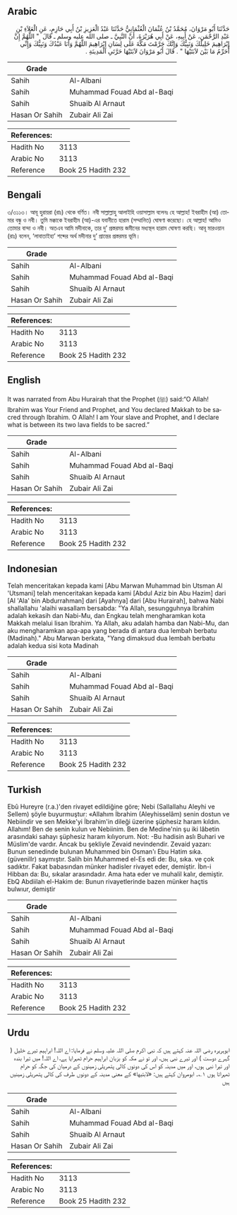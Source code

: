 ## Arabic


<div dir="rtl" lang="ar" style={{fontSize:'larger',backgroundColor:'#f8f9fa',padding:20}}>
حَدَّثَنَا أَبُو مَرْوَانَ، مُحَمَّدُ بْنُ عُثْمَانَ الْعُثْمَانِيُّ حَدَّثَنَا عَبْدُ الْعَزِيزِ بْنُ أَبِي حَازِمٍ، عَنِ الْعَلاَءِ بْنِ عَبْدِ الرَّحْمَنِ، عَنْ أَبِيهِ، عَنْ أَبِي هُرَيْرَةَ، أَنَّ النَّبِيَّ ـ صلى الله عليه وسلم ـ قَالَ ‏ "‏ اللَّهُمَّ إِنَّ إِبْرَاهِيمَ خَلِيلُكَ وَنَبِيُّكَ وَإِنَّكَ حَرَّمْتَ مَكَّةَ عَلَى لِسَانِ إِبْرَاهِيمَ اللَّهُمَّ وَأَنَا عَبْدُكَ وَنَبِيُّكَ وَإِنِّي أُحَرِّمُ مَا بَيْنَ لاَبَتَيْهَا ‏"‏ ‏.‏ قَالَ أَبُو مَرْوَانَ لاَبَتَيْهَا حَرَّتَىِ الْمَدِينَةِ ‏.‏
</div>
<div style={{backgroundColor:'#f8f9fa',padding:20, marginBottom: 10}}><table> <thead> <tr> <th>Grade</th> <th></th> </tr> </thead> <tbody> <tr><td>Sahih</td><td>Al-Albani</td></tr><tr><td>Sahih</td><td>Muhammad Fouad Abd al-Baqi</td></tr><tr><td>Sahih</td><td>Shuaib Al Arnaut</td></tr><tr><td>Hasan Or Sahih</td><td>Zubair Ali Zai</td></tr></tbody></table><table> <thead> <tr> <th>References:</th> <th></th> </tr> </thead> <tbody><tr><td>Hadith No</td><td>3113</td></tr><tr><td>Arabic No</td><td>3113</td></tr><tr><td>Reference</td><td>Book 25 Hadith 232</td></tr></tbody></table></div>

## Bengali


<div dir="ltr" lang="bn" style={{fontSize:'larger',backgroundColor:'#f8f9fa',padding:20}}>
৩/৩১১৩। আবূ হুরায়রা (রাঃ) থেকে বর্ণিত। নবী সাল্লাল্লাহু আলাইহি ওয়াসাল্লাম বলেনঃ হে আল্লাহ! ইবরাহীম (আ) তোমার বন্ধু ও নবী। তুমি মক্কাকে ইবরাহীম (আ)-এর যবানীতে হারাম (সম্মানিত) ঘোষণা করেছো। হে আল্লাহ! আমিও তোমার বান্দা ও নবী। অতএব আমি মদীনাকে, তার দু’ প্রস্তরময় জমীনের মধ্যস্থল হারাম ঘোষণা করছি। আবূ মারওয়ান (রাঃ) বলেন, ‘লাবাতাইহা’ শব্দের অর্থ মদীনার দু’ প্রান্তের প্রস্তরময় ভূমি।
</div>
<div style={{backgroundColor:'#f8f9fa',padding:20, marginBottom: 10}}><table> <thead> <tr> <th>Grade</th> <th></th> </tr> </thead> <tbody> <tr><td>Sahih</td><td>Al-Albani</td></tr><tr><td>Sahih</td><td>Muhammad Fouad Abd al-Baqi</td></tr><tr><td>Sahih</td><td>Shuaib Al Arnaut</td></tr><tr><td>Hasan Or Sahih</td><td>Zubair Ali Zai</td></tr></tbody></table><table> <thead> <tr> <th>References:</th> <th></th> </tr> </thead> <tbody><tr><td>Hadith No</td><td>3113</td></tr><tr><td>Arabic No</td><td>3113</td></tr><tr><td>Reference</td><td>Book 25 Hadith 232</td></tr></tbody></table></div>

## English


<div dir="ltr" lang="en" style={{fontSize:'larger',backgroundColor:'#f8f9fa',padding:20}}>
It was narrated from Abu Hurairah that the Prophet (ﷺ) said:“O Allah! Ibrahim was Your Friend and Prophet, and You declared Makkah to be sacred through Ibrahim. O Allah! I am Your slave and Prophet, and I declare what is between its two lava fields to be sacred.”
</div>
<div style={{backgroundColor:'#f8f9fa',padding:20, marginBottom: 10}}><table> <thead> <tr> <th>Grade</th> <th></th> </tr> </thead> <tbody> <tr><td>Sahih</td><td>Al-Albani</td></tr><tr><td>Sahih</td><td>Muhammad Fouad Abd al-Baqi</td></tr><tr><td>Sahih</td><td>Shuaib Al Arnaut</td></tr><tr><td>Hasan Or Sahih</td><td>Zubair Ali Zai</td></tr></tbody></table><table> <thead> <tr> <th>References:</th> <th></th> </tr> </thead> <tbody><tr><td>Hadith No</td><td>3113</td></tr><tr><td>Arabic No</td><td>3113</td></tr><tr><td>Reference</td><td>Book 25 Hadith 232</td></tr></tbody></table></div>

## Indonesian


<div dir="ltr" lang="id" style={{fontSize:'larger',backgroundColor:'#f8f9fa',padding:20}}>
Telah menceritakan kepada kami [Abu Marwan Muhammad bin Utsman Al 'Utsmani] telah menceritakan kepada kami [Abdul Aziz bin Abu Hazim] dari [Al 'Ala' bin Abdurrahman] dari [Ayahnya] dari [Abu Hurairah], bahwa Nabi shallallahu 'alaihi wasallam bersabda: "Ya Allah, sesungguhnya Ibrahim adalah kekasih dan Nabi-Mu, dan Engkau telah mengharamkan kota Makkah melalui lisan Ibrahim. Ya Allah, aku adalah hamba dan Nabi-Mu, dan aku mengharamkan apa-apa yang berada di antara dua lembah berbatu (Madinah)." Abu Marwan berkata, "Yang dimaksud dua lembah berbatu adalah kedua sisi kota Madinah
</div>
<div style={{backgroundColor:'#f8f9fa',padding:20, marginBottom: 10}}><table> <thead> <tr> <th>Grade</th> <th></th> </tr> </thead> <tbody> <tr><td>Sahih</td><td>Al-Albani</td></tr><tr><td>Sahih</td><td>Muhammad Fouad Abd al-Baqi</td></tr><tr><td>Sahih</td><td>Shuaib Al Arnaut</td></tr><tr><td>Hasan Or Sahih</td><td>Zubair Ali Zai</td></tr></tbody></table><table> <thead> <tr> <th>References:</th> <th></th> </tr> </thead> <tbody><tr><td>Hadith No</td><td>3113</td></tr><tr><td>Arabic No</td><td>3113</td></tr><tr><td>Reference</td><td>Book 25 Hadith 232</td></tr></tbody></table></div>

## Turkish


<div dir="ltr" lang="tr" style={{fontSize:'larger',backgroundColor:'#f8f9fa',padding:20}}>
Ebû Hureyre (r.a.)'den rivayet edildiğine göre; Nebi (Sallallahu Aleyhi ve Sellem) şöyle buyurmuştur: «Allahım İbrahim (Aleyhisselâm) senin dostun ve Nebiindir ve sen Mekke'yi İbrahim'in dileği üzerine şüphesiz haram kıldın. Allahım! Ben de senin kulun ve Nebiinim. Ben de Medine'nin şu iki lâbetin arasındaki sahayı şüphesiz haram kılıyorum. Not: -Bu hadisin aslı Buhari ve Müslim'de vardır. Ancak bu şekliyle Zevaid nevindendir. Zevaid yazarı: Bunun senedinde bulunan Muhammed bin Osman'ı Ebu Hatim sıka. (güvenillr) saymıştır. Salih bin Muhammed el-Es edi de: Bu, sıka. ve çok sadıktır. Fakat babasından münker hadisler rivayet eder, demiştir. İbn-i Hibban da: Bu, sıkalar arasındadır. Ama hata eder ve muhalil kalır, demiştir. EbQ Abdiilah el-Hakim de: Bunun rivayetlerinde bazen münker haçtis bulwıur, demiştir
</div>
<div style={{backgroundColor:'#f8f9fa',padding:20, marginBottom: 10}}><table> <thead> <tr> <th>Grade</th> <th></th> </tr> </thead> <tbody> <tr><td>Sahih</td><td>Al-Albani</td></tr><tr><td>Sahih</td><td>Muhammad Fouad Abd al-Baqi</td></tr><tr><td>Sahih</td><td>Shuaib Al Arnaut</td></tr><tr><td>Hasan Or Sahih</td><td>Zubair Ali Zai</td></tr></tbody></table><table> <thead> <tr> <th>References:</th> <th></th> </tr> </thead> <tbody><tr><td>Hadith No</td><td>3113</td></tr><tr><td>Arabic No</td><td>3113</td></tr><tr><td>Reference</td><td>Book 25 Hadith 232</td></tr></tbody></table></div>

## Urdu


<div dir="rtl" lang="ur" style={{fontSize:'larger',backgroundColor:'#f8f9fa',padding:20}}>
ابوہریرہ رضی اللہ عنہ کہتے ہیں کہ نبی اکرم صلی اللہ علیہ وسلم نے فرمایا: اے اللہ! ابراہیم تیرے خلیل ( گہرے دوست ) اور تیرے نبی ہیں، اور تو نے مکہ کو بزبان ابراہیم حرام ٹھہرایا ہے، اے اللہ! میں تیرا بندہ اور تیرا نبی ہوں، اور میں مدینہ کو اس کی دونوں کالی پتھریلی زمینوں کے درمیان کی جگہ کو حرام ٹھہراتا ہوں ۱؎۔ ابومروان کہتے ہیں: «لابتيها» کے معنی مدینہ کے دونوں طرف کی کالی پتھریلی زمینیں ہیں
</div>
<div style={{backgroundColor:'#f8f9fa',padding:20, marginBottom: 10}}><table> <thead> <tr> <th>Grade</th> <th></th> </tr> </thead> <tbody> <tr><td>Sahih</td><td>Al-Albani</td></tr><tr><td>Sahih</td><td>Muhammad Fouad Abd al-Baqi</td></tr><tr><td>Sahih</td><td>Shuaib Al Arnaut</td></tr><tr><td>Hasan Or Sahih</td><td>Zubair Ali Zai</td></tr></tbody></table><table> <thead> <tr> <th>References:</th> <th></th> </tr> </thead> <tbody><tr><td>Hadith No</td><td>3113</td></tr><tr><td>Arabic No</td><td>3113</td></tr><tr><td>Reference</td><td>Book 25 Hadith 232</td></tr></tbody></table></div>